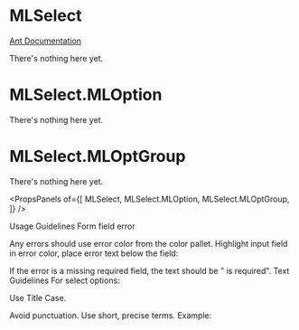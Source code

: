 
# MLSelect

[Ant Documentation](https://3x.ant.design/components/select)

There's nothing here yet.


# MLSelect.MLOption

There's nothing here yet.

# MLSelect.MLOptGroup

There's nothing here yet.

<PropsPanels of={[
  MLSelect,
  MLSelect.MLOption,
  MLSelect.MLOptGroup,
]} />

Usage Guidelines
Form field error

Any errors should use error color from the color pallet. 
Highlight input field in error color, place error text below the field:
                     

If the error is a missing required field, the text should be "<fieldname> is required".
Text Guidelines
For select options:

Use Title Case.

Avoid punctuation.
Use short, precise terms.
Example:

